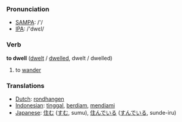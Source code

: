 === Pronunciation ===
*[[w:SAMPA|SAMPA]]: /'/
*[[w:IPA|IPA]]: /'dwεl/

=== Verb ===

'''to dwell''' ([[dwelt]] / [[dwelled]], dwelt / dwelled)

# to [[wander]]

=== Translations ===
*[[Dutch]]: [[rondhangen]]
*[[Indonesian]]: [[tinggal]], [[diam|berdiam]], [[diam|mendiami]]
*[[Japanese]]: [[住む]] ([[すむ]], sumu), [[住んでいる]] ([[すんでいる]], sunde-iru)